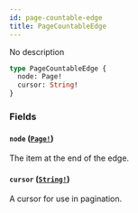 ```yaml
---
id: page-countable-edge
title: PageCountableEdge
---
```


No description

```graphql
type PageCountableEdge {
  node: Page!
  cursor: String!
}
```

### Fields

#### `node` ([`Page!`](../../../developer/api-reference/objects/page))

The item at the end of the edge.

#### `cursor` ([`String!`](../../../developer/api-reference/scalars/string))

A cursor for use in pagination.

